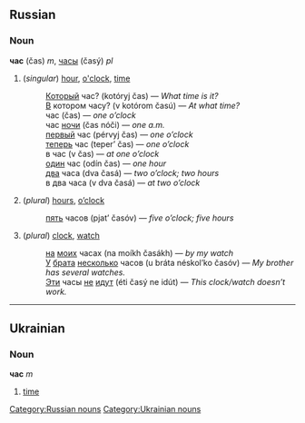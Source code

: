 ==Russian==
===Noun===
'''час''' (čas) ''m'', [[часы]] (časý) ''pl''

#(''singular'') [[hour]], [[o'clock]], [[time]]
#:[[Который]] час? (kotóryj čas) — ''What time is it?''
#:[[В]] котором часу? (v kotórom časú) — ''At what time?''
#:час (čas) — ''one o’clock''
#:час [[ночь|ночи]] (čas nóči) — ''one a.m.''
#:[[первый]] час (pérvyj čas) — ''one o’clock''
#:[[теперь]] час (teper’ čas) — ''one o’clock''
#:в час (v čas) — ''at one o’clock''
#:[[один]] час (odín čas) — ''one hour''
#:[[два]] часа (dva časá) — ''two o’clock; two hours''
#:в два часа (v dva časá) — ''at two o’clock''
#(''plural'') [[hours]], [[o’clock]]
#:[[пять]] часов (pjat’ časóv) — ''five o’clock; five hours''
#(''plural'') [[clock]], [[watch]]
#:[[на]] [[мой|моих]] часах (na moíkh časákh) — ''by my watch''
#:[[У]] [[брат|брата]] [[несколько]] часов (u bráta néskol’ko časóv) — ''My brother has several watches.''
#:[[этот|Эти]] часы [[не]] [[идти|идут]] (éti časý ne idút) — ''This clock/watch doesn’t work.''


----
==Ukrainian==
===Noun===
'''час''' {{IPAchar|/ʧas/}} ''m''
#[[time]]

[[Category:Russian nouns]]
[[Category:Ukrainian nouns]]